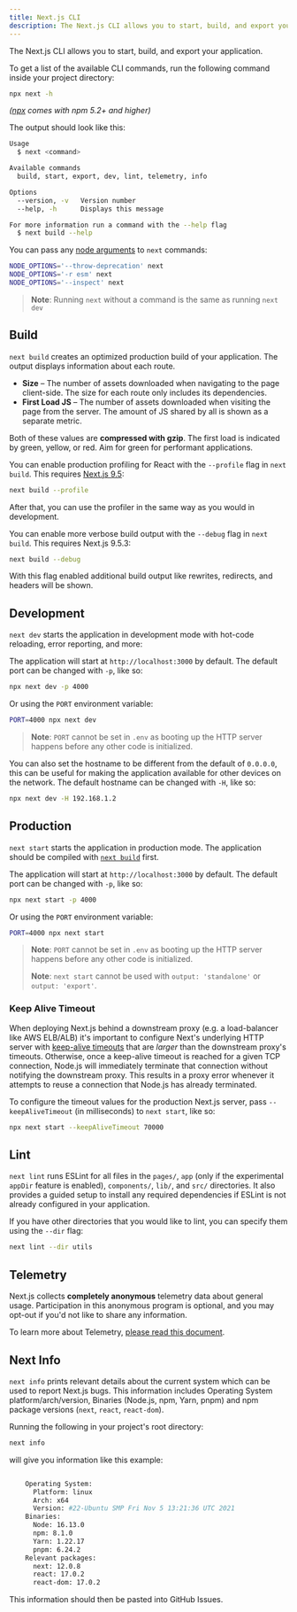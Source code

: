 ```yaml
---
title: Next.js CLI
description: The Next.js CLI allows you to start, build, and export your application. Learn more about it here.
---
```


The Next.js CLI allows you to start, build, and export your application.

To get a list of the available CLI commands, run the following command inside your project directory:

```bash filename="Terminal"
npx next -h
```

_([npx](https://medium.com/@maybekatz/introducing-npx-an-npm-package-runner-55f7d4bd282b) comes with npm 5.2+ and higher)_

The output should look like this:

```bash filename="Terminal"
Usage
  $ next <command>

Available commands
  build, start, export, dev, lint, telemetry, info

Options
  --version, -v   Version number
  --help, -h      Displays this message

For more information run a command with the --help flag
  $ next build --help
```

You can pass any [node arguments](https://nodejs.org/api/cli.html#cli_node_options_options) to `next` commands:

```bash filename="Terminal"
NODE_OPTIONS='--throw-deprecation' next
NODE_OPTIONS='-r esm' next
NODE_OPTIONS='--inspect' next
```

> **Note**: Running `next` without a command is the same as running `next dev`

## Build

`next build` creates an optimized production build of your application. The output displays information about each route.

-   **Size** – The number of assets downloaded when navigating to the page client-side. The size for each route only includes its dependencies.
-   **First Load JS** – The number of assets downloaded when visiting the page from the server. The amount of JS shared by all is shown as a separate metric.

Both of these values are **compressed with gzip**. The first load is indicated by green, yellow, or red. Aim for green for performant applications.

You can enable production profiling for React with the `--profile` flag in `next build`. This requires [Next.js 9.5](https://nextjs.org/blog/next-9-5):

```bash filename="Terminal"
next build --profile
```

After that, you can use the profiler in the same way as you would in development.

You can enable more verbose build output with the `--debug` flag in `next build`. This requires Next.js 9.5.3:

```bash filename="Terminal"
next build --debug
```

With this flag enabled additional build output like rewrites, redirects, and headers will be shown.

## Development

`next dev` starts the application in development mode with hot-code reloading, error reporting, and more:

The application will start at `http://localhost:3000` by default. The default port can be changed with `-p`, like so:

```bash filename="Terminal"
npx next dev -p 4000
```

Or using the `PORT` environment variable:

```bash filename="Terminal"
PORT=4000 npx next dev
```

> **Note**: `PORT` cannot be set in `.env` as booting up the HTTP server happens before any other code is initialized.

You can also set the hostname to be different from the default of `0.0.0.0`, this can be useful for making the application available for other devices on the network. The default hostname can be changed with `-H`, like so:

```bash filename="Terminal"
npx next dev -H 192.168.1.2
```

## Production

`next start` starts the application in production mode. The application should be compiled with [`next build`](#build) first.

The application will start at `http://localhost:3000` by default. The default port can be changed with `-p`, like so:

```bash filename="Terminal"
npx next start -p 4000
```

Or using the `PORT` environment variable:

```bash filename="Terminal"
PORT=4000 npx next start
```

> **Note**: `PORT` cannot be set in `.env` as booting up the HTTP server happens before any other code is initialized.
>
> **Note**: `next start` cannot be used with `output: 'standalone'` or `output: 'export'`.

### Keep Alive Timeout

When deploying Next.js behind a downstream proxy (e.g. a load-balancer like AWS ELB/ALB) it's important to configure Next's underlying HTTP server with [keep-alive timeouts](https://nodejs.org/api/http.html#http_server_keepalivetimeout) that are _larger_ than the downstream proxy's timeouts. Otherwise, once a keep-alive timeout is reached for a given TCP connection, Node.js will immediately terminate that connection without notifying the downstream proxy. This results in a proxy error whenever it attempts to reuse a connection that Node.js has already terminated.

To configure the timeout values for the production Next.js server, pass `--keepAliveTimeout` (in milliseconds) to `next start`, like so:

```bash filename="Terminal"
npx next start --keepAliveTimeout 70000
```

## Lint

`next lint` runs ESLint for all files in the `pages/`, `app` (only if the experimental `appDir` feature is enabled), `components/`, `lib/`, and `src/` directories. It also
provides a guided setup to install any required dependencies if ESLint is not already configured in
your application.

If you have other directories that you would like to lint, you can specify them using the `--dir`
flag:

```bash filename="Terminal"
next lint --dir utils
```

## Telemetry

Next.js collects **completely anonymous** telemetry data about general usage.
Participation in this anonymous program is optional, and you may opt-out if you'd not like to share any information.

To learn more about Telemetry, [please read this document](https://nextjs.org/telemetry/).

## Next Info

`next info` prints relevant details about the current system which can be used to report Next.js bugs.
This information includes Operating System platform/arch/version, Binaries (Node.js, npm, Yarn, pnpm) and npm package versions (`next`, `react`, `react-dom`).

Running the following in your project's root directory:

```bash filename="Terminal"
next info
```

will give you information like this example:

```bash filename="Terminal"

    Operating System:
      Platform: linux
      Arch: x64
      Version: #22-Ubuntu SMP Fri Nov 5 13:21:36 UTC 2021
    Binaries:
      Node: 16.13.0
      npm: 8.1.0
      Yarn: 1.22.17
      pnpm: 6.24.2
    Relevant packages:
      next: 12.0.8
      react: 17.0.2
      react-dom: 17.0.2

```

This information should then be pasted into GitHub Issues.
